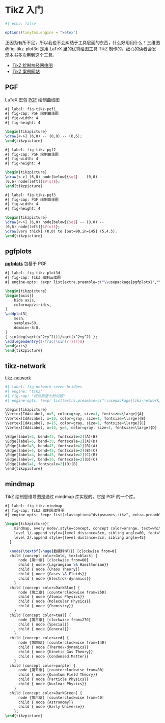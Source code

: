 # TikZ 入门 {#sec-basic-tikz}

```r
#| echo: false

options(tinytex.engine = "xetex")
```

正因为有所不足，所以我也不会纠结于工具层面的东西，什么好用用什么！三维图 @fig-tikz-plot3d 是用 LaTeX 里的优秀绘图工具 TikZ 制作的，细心的读者会发现本书多次用到这个工具。

-   [TikZ 绘制神经网络图](https://github.com/mvoelk/nn_graphics)
-   [TikZ 案例网站](https://texample.net/tikz/examples/)

## PGF

LaTeX 宏包 [PGF](https://ctan.org/pkg/pgf) 绘制曲线图

```tikz
#| label: fig-tikz-pgf1
#| fig-cap: PGF 绘制曲线图
#| fig-width: 4
#| fig-height: 4

\begin{tikzpicture}
\draw[<->] (6,0) -- (0,0) -- (0,6);
\end{tikzpicture}
```

```tikz
#| label: fig-tikz-pgf2
#| fig-cap: PGF 绘制曲线图
#| fig-width: 4
#| fig-height: 4

\begin{tikzpicture}
\draw[<->] (6,0) node[below]{$q$} -- (0,0) --
(0,6) node[left]{$V(q)$};
\end{tikzpicture}
```

```tikz
#| label: fig-tikz-pgf3
#| fig-cap: PGF 绘制曲线图
#| fig-width: 4
#| fig-height: 4

\begin{tikzpicture}
\draw[<->] (6,0) node[below]{$q$} -- (0,0) --
(0,6) node[left]{$V(q)$};
\draw[very thick] (0,0) to [out=90,in=145] (5,4.5);
\end{tikzpicture}
```

## pgfplots

[**pgfplots**](https://ctan.org/pkg/pgfplots) 包基于 PGF

```tikz
#| label: fig-tikz-plot3d
#| fig-cap: TikZ 绘制三维图
#| engine-opts: !expr list(extra.preamble=c("\\usepackage{pgfplots}","\\pgfplotsset{width=7cm,compat=1.18}"))

\begin{tikzpicture}
\begin{axis}[
    hide axis,
    colormap/viridis,
]
\addplot3[
    mesh,
    samples=50,
    domain=-8:8,
]
{ sin(deg(sqrt(x^2+y^2)))/sqrt(x^2+y^2) };
\addlegendentry{$\frac{\sin(r)}{r}$}
\end{axis}
\end{tikzpicture}
```

## tikz-network

[tikz-network](https://ctan.org/pkg/tikz-network)

```r
#| label: fig-network-seven-bridges
#| engine: "tikz"
#| fig-cap: "柯尼斯堡七桥问题"
#| engine-opts: !expr list(extra.preamble=c("\\usepackage{tikz-network}"))

\begin{tikzpicture}
\Vertex[IdAsLabel, x=5, color=gray, size=1, fontsize=\large]{A}
\Vertex[IdAsLabel, x=10, color=gray, size=1, fontsize=\large]{B}
\Vertex[IdAsLabel, x=15, color=gray, size=1, fontsize=\large]{C}
\Vertex[IdAsLabel, x=10, y=6, color=gray, size=1, fontsize=\large]{D}

\Edge[label=2, bend=45, fontscale=2](A)(B)
\Edge[label=6, bend=30, fontscale=2](A)(D)
\Edge[label=3, bend=45, fontscale=2](B)(A)
\Edge[label=5, bend=45, fontscale=2](B)(C)
\Edge[label=4, bend=45, fontscale=2](C)(B)
\Edge[label=7, bend=30, fontscale=2](D)(C)
\Edge[label=1, fontscale=2](D)(B)
\end{tikzpicture}
```

## mindmap

TikZ 绘制思维导图是通过 mindmap 库实现的，它是 PGF 的一个库。

```tikz
#| label: fig-tikz-mindmap
#| fig-cap: TikZ 绘制思维导图
#| engine-opts: !expr list(classoption="dvipsnames,tikz", extra.preamble=c("\\usepackage{pgfplots}","\\usepackage[fontset=fandol]{ctex}","\\usetikzlibrary{mindmap}"))

\begin{tikzpicture}[
    mindmap, every node/.style=concept, concept color=orange, text=white,
    level 1/.append style={level distance=5cm, sibling angle=60, font=\large},
    level 2/.append style={level distance=3cm, sibling angle=45}
  ]

  \node{\textbf{\huge{数据科学}}} [clockwise from=0]
  child [concept color=Gold, text=black] {
      node {第一章} [clockwise from=60]
      child { node {Lagrangian \& Hamiltonian}}
      child { node {Chaos Theory}}
      child { node {Gases \& Fluids}}
      child { node {Electro\-dynamics}}
    }
  child [concept color=DarkBlue] {
      node {第二章} [counterclockwise from=250]
      child { node {Atomic Physics}}
      child { node {Molecular Physics}}
      child { node {Chemistry}}
    }
  child [concept color=teal] {
      node {第三章} [clockwise from=270]
      child { node {Special}}
      child { node {General}}
    }
  child [concept color=red] {
      node {第四章} [counterclockwise from=140]
      child { node {Thermo\-dynamics}}
      child { node {Kinetic Gas Theory}}
      child { node {Condensed Matter}}
    }
  child [concept color=purple] {
      node {第五章} [counterclockwise from=80]
      child { node {Quantum Field Theory}}
      child { node {Particle Physics}}
      child { node {Nuclear Physics}}
    }
  child [concept color=DarkGreen] {
      node {第六章} [counterclockwise from=40]
      child { node {Astronomy}}
      child { node {Early Universe}}
    };
\end{tikzpicture}
```
